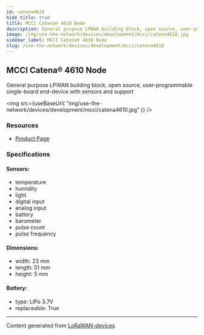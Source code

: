 ```yaml
---
id: catena4610
hide_title: true
title: MCCI Catena® 4610 Node
description: General purpose LPWAN building block, open source, user-programmable single-board end-device with sensors and support
image: /img/use-the-network/devices/development/mcci/catena4610.jpg
sidebar_label: MCCI Catena® 4610 Node
slug: /use-the-network/devices/development/mcci/catena4610
---
```



## MCCI Catena® 4610 Node

General purpose LPWAN building block, open source, user-programmable single-board end-device with sensors and support

<img
src={useBaseUrl(
"img/use-the-network/devices/development/mcci/catena4610.jpg"
)}
/>

### Resources

- [Product Page](https://mcci.io/catena4610)

### Specifications

#### Sensors:
- temperature
- humidity
- light
- digital input
- analog input
- battery
- barometer
- pulse count
- pulse frequency
#### Dimensions:
- width: 23 mm
- length: 51 mm
- height: 5 mm
#### Battery: 
- type: LiPo 3.7V
- replaceable: True



---
Content generated from [LoRaWAN-devices](https://github.com/TheThingsNetwork/lorawan-devices)